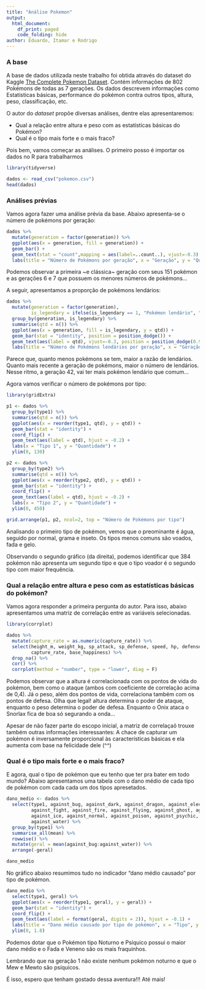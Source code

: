 ```yaml
---
title: "Análise Pokemon"
output:
  html_document:
    df_print: paged
    code_folding: hide
author: Eduardo, Itamar e Rodrigo
---
```


### A base

A base de dados utilizada neste trabalho foi obtida através do dataset do Kaggle [The Complete Pokemon Dataset](https://www.kaggle.com/rounakbanik/pokemon). Contém informações de 802 Pokémons de todas as 7 gerações. Os dados descrevem informações como Estatísticas básicas, performance do pokémon contra outros tipos, altura, peso, classificação, etc.

O autor do *dataset* propõe diversas análises, dentre elas apresentaremos:

* Qual a relação entre altura e peso com as estatísticas básicas do Pokémon?
* Qual é o tipo mais forte e o mais fraco?

Pois bem, vamos começar as análises. O primeiro posso é importar os dados no R para trabalharmos

```r
library(tidyverse)

dados <- read_csv("pokemon.csv")
head(dados)
```


### Análises prévias

Vamos agora fazer uma análise prévia da base. Abaixo apresenta-se o número de pokémons por geração:

```r
dados %>%
  mutate(generation = factor(generation)) %>% 
  ggplot(aes(x = generation, fill = generation)) +
  geom_bar() +
  geom_text(stat = "count",mapping = aes(label=..count..), vjust=-0.3) + 
  labs(title = "Número de Pokémons por geração", x = "Geração", y = "Quantidade")

```
Podemos observar a primeira ~e clássica~ geração com seus 151 pokémon e as gerações 6 e 7 que possuem os menores números de pokémons...

A seguir, apresentamos a proporção de pokémons lendários:
```r
dados %>%
  mutate(generation = factor(generation),
         is_legendary = ifelse(is_legendary == 1, "Pokémon lendário", "Pokémon comum")) %>% 
  group_by(generation, is_legendary) %>% 
  summarise(qtd = n()) %>% 
  ggplot(aes(x = generation, fill = is_legendary, y = qtd)) +
  geom_bar(stat = "identity", position = position_dodge()) +
  geom_text(aes(label = qtd), vjust=-0.3, position = position_dodge(0.9)) + 
  labs(title = "Número de Pokémons lendários por geração", x = "Geração", y = "Quantidade")
```
Parece que, quanto menos pokémons se tem, maior a razão de lendários. Quanto mais recente a geração de pokémons, maior o número de lendários. Nesse ritmo, a geração 42, vai ter mais pokémon lendário que comum...

Agora vamos verificar o número de pokémons por tipo:
```r
library(gridExtra)

p1 <- dados %>%
  group_by(type1) %>% 
  summarise(qtd = n()) %>% 
  ggplot(aes(x = reorder(type1, qtd), y = qtd)) +
  geom_bar(stat = "identity") +
  coord_flip() + 
  geom_text(aes(label = qtd), hjust = -0.2) + 
  labs(x = "Tipo 1", y = "Quantidade") +
  ylim(0, 130)

p2 <- dados %>%
  group_by(type2) %>% 
  summarise(qtd = n()) %>% 
  ggplot(aes(x = reorder(type2, qtd), y = qtd)) +
  geom_bar(stat = "identity") +
  coord_flip() + 
  geom_text(aes(label = qtd), hjust = -0.2) + 
  labs(x = "Tipo 2", y = "Quantidade") +
  ylim(0, 450)

grid.arrange(p1, p2, ncol=2, top = "Número de Pokémons por tipo")
```

Analisando o primeiro tipo de pokémon, vemos que o preominante é água, seguido por normal, grama e inseto. Os tipos menos comuns são voados, fada e gelo. 

Observando o segundo gráfico (da direita), podemos identificar que 384 pokémon não apresenta um segundo tipo e que o tipo voador é o segundo tipo com maior frequência.

### Qual a relação entre altura e peso com as estatísticas básicas do pokémon?

Vamos agora responder a primeira pergunta do autor. Para isso, abaixo apresentamos uma matriz de correlação entre as variáveis selecionadas.
```r
library(corrplot)

dados %>% 
  mutate(capture_rate = as.numeric(capture_rate)) %>% 
  select(height_m, weight_kg, sp_attack, sp_defense, speed, hp, defense, attack, 
         capture_rate, base_happiness) %>% 
  drop_na() %>% 
  cor() %>% 
  corrplot(method = "number", type = "lower", diag = F)

```

Podemos observar que a altura é correlacionada com os pontos de vida do pokémon, bem como o ataque (ambos com coeficiente de correlação acima de 0,4). Já o peso, além dos pontos de vida, correlaciona também com os pontos de defesa. Olha que legal! altura determina o poder de ataque, enquanto o peso determina o poder de defesa. Enquanto o Onix ataca o Snorlax fica de boa só segurando a onda...

Apesar de não fazer parte do escopo inicial, a matriz de correlaçaõ trouxe também outras informações interessantes: A chace de capturar um pokémon é inversamente proporcional às características básicas e ela aumenta com base na felicidade dele (^^)

### Qual é o tipo mais forte e o mais fraco?

E agora, qual o tipo de pokémon que eu tenho que ter pra bater em todo mundo? Abaixo apresentamos uma tabela com o dano médio de cada tipo de pokémon com cada cada um dos tipos apresetados.
```r
dano_medio <- dados %>% 
  select(type1, against_bug, against_dark, against_dragon, against_electric, against_fairy,
         against_fight, against_fire, against_flying, against_ghost, against_grass, against_ground,
         against_ice, against_normal, against_poison, against_psychic, against_rock, against_steel,
         against_water) %>% 
  group_by(type1) %>% 
  summarise_all(mean) %>% 
  rowwise() %>% 
  mutate(geral = mean(against_bug:against_water)) %>% 
  arrange(-geral)

dano_medio
```

No gráfico abaixo resumimos tudo no indicador "dano médio causado" por tipo de pokémon.

```r
dano_medio %>% 
  select(type1, geral) %>% 
  ggplot(aes(x = reorder(type1, geral), y = geral)) +
  geom_bar(stat = "identity") +
  coord_flip() + 
  geom_text(aes(label = format(geral, digits = 2)), hjust = -0.1) + 
  labs(title = "Dano médio causado por tipo de pokémon", x = "Tipo", y = "Dano Médio") +
  ylim(0, 1.8)

```

Podemos dotar que o Pokémon tipo Noturno e Psíquico possui o maior dano médio e o Fada e Veneno são os mais fraquinhos.

Lembrando que na geração 1 não existe nenhum pokémon noturno e que o Mew e Mewto são psíquicos.

É isso, espero que tenham gostado dessa aventura!!!
Até mais!

